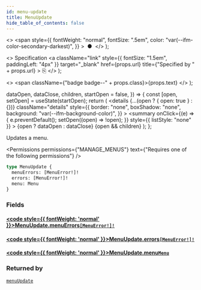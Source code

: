 ```yaml
---
id: menu-update
title: MenuUpdate
hide_table_of_contents: false
---
```


  <>
    <span
      style={{
        fontWeight: "normal",
        fontSize: ".5em",
        color: "var(--ifm-color-secondary-darkest)",
      }}
    >
      &nbsp;●&nbsp;
    </span>
  </>
);

  <>
    Specification
    <a
      className="link"
      style={{ fontSize: "1.5em", paddingLeft: "4px" }}
      target="\_blank"
      href={props.url}
      title={"Specified by " + props.url}
    >
      ⎘
    </a>
  </>
);

  <>
    <span className={"badge badge--" + props.class}>{props.text}</span>
  </>
);


  dataOpen,
  dataClose,
  children,
  startOpen = false,
}) => {
  const [open, setOpen] = useState(startOpen);
  return (
    <details
      {...(open ? { open: true } : {})}
      className="details"
      style={{
        border: "none",
        boxShadow: "none",
        background: "var(--ifm-background-color)",
      }}
    >
      <summary
        onClick={(e) => {
          e.preventDefault();
          setOpen((open) => !open);
        }}
        style={{ listStyle: "none" }}
      >
        {open ? dataOpen : dataClose}
      </summary>
      {open && children}
    </details>
  );
};

Updates a menu.

<Permissions
  permissions={"MANAGE_MENUS"}
  text={"Requires one of the following permissions"}
/>

```graphql
type MenuUpdate {
  menuErrors: [MenuError!]!
  errors: [MenuError!]!
  menu: Menu
}
```

### Fields

#### [<code style={{ fontWeight: 'normal' }}>MenuUpdate.<b>menuErrors</b></code>](#)<Bullet />[`[MenuError!]!`](../../../api-reference/miscellaneous/objects/menu-error) <Badge class="secondary" text="deprecated"/> <Badge class="secondary" text="non-null"/> <Badge class="secondary" text="object"/>

> <Badge
>   class="warning"
>   text="DEPRECATED: This field will be removed in Saleor 4.0. Use `errors` field instead."
> />

#### [<code style={{ fontWeight: 'normal' }}>MenuUpdate.<b>errors</b></code>](#)<Bullet />[`[MenuError!]!`](../../../api-reference/miscellaneous/objects/menu-error) <Badge class="secondary" text="non-null"/> <Badge class="secondary" text="object"/>

>

#### [<code style={{ fontWeight: 'normal' }}>MenuUpdate.<b>menu</b></code>](#)<Bullet />[`Menu`](../../../api-reference/miscellaneous/objects/menu) <Badge class="secondary" text="object"/>

>

### Returned by

[`menuUpdate`](../../../api-reference/miscellaneous/mutations/menu-update) <Badge class="secondary" text="mutation"/>

